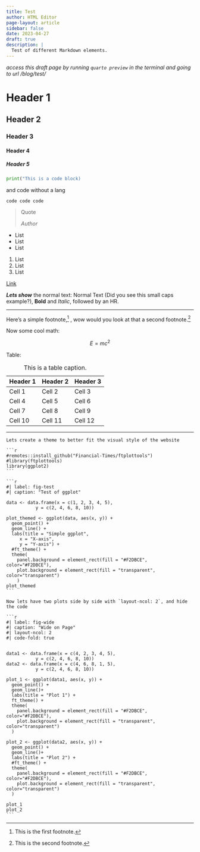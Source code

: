 ```yaml
---
title: Test
author: HTML Editor
page-layout: article
sidebar: false
date: 2023-04-27
draft: true
description: | 
  Test of different Markdown elements.
---
```

*access this draft page by running `quarto preview` in the terminal and going to url /blog/test/*

# Header 1

## Header 2

### Header 3

#### Header 4

##### Header 5

```python
print("This is a code block)
```

and code without a lang

```
code code code
```

> Quote
>
> *Author*

- List
- List
- List

1. List
2. List
3. List

[Link](https://www.google.com)

***Lets show*** the normal text: Normal Text (Did you see this small caps example?), **Bold** and  *Italic*, followed by an HR.

---

Here's a simple footnote,[^1] , wow would you look at that a second footnote.[^2]

[^2]: This is the second footnote.
[^1]: This is the first footnote.

Now some cool math:

$$
E = mc^2
$$

Table:

| Header 1 | Header 2 | Header 3 |
|----------|----------|----------|
| Cell 1   | Cell 2   | Cell 3   |
| Cell 4   | Cell 5   | Cell 6   |
| Cell 7   | Cell 8   | Cell 9   |
| Cell 10  | Cell 11  | Cell 12  |
: This is a table caption.

---

````comment
Lets create a theme to better fit the visual style of the website

```r
#remotes::install_github("Financial-Times/ftplottools")
#library(ftplottools)
library(ggplot2)
```

```r
#| label: fig-test
#| caption: "Test of ggplot"

data <- data.frame(x = c(1, 2, 3, 4, 5),
           y = c(2, 4, 6, 8, 10))

plot_themed <- ggplot(data, aes(x, y)) +
  geom_point() +
  geom_line() +
  labs(title = "Simple ggplot",
     x = "X-axis",
     y = "Y-axis") +
  #ft_theme() +
  theme(
    panel.background = element_rect(fill = "#F2DBCE", color="#F2DBCE"),
    plot.background = element_rect(fill = "transparent", color="transparent")
    ) 
plot_themed
```

Now lets have two plots side by side with `layout-ncol: 2`, and hide the code

```r
#| label: fig-wide
#| caption: "Wide on Page"
#| layout-ncol: 2
#| code-fold: true


data1 <- data.frame(x = c(4, 2, 3, 4, 5),
           y = c(2, 4, 6, 8, 10))
data2 <- data.frame(x = c(4, 6, 8, 1, 5),
           y = c(2, 4, 6, 8, 10))

plot_1 <- ggplot(data1, aes(x, y)) +
  geom_point() +
  geom_line()+
  labs(title = "Plot 1") +
  ft_theme() +
  theme(
    panel.background = element_rect(fill = "#F2DBCE", color="#F2DBCE"),
    plot.background = element_rect(fill = "transparent", color="transparent")
  )

plot_2 <- ggplot(data2, aes(x, y)) +
  geom_point() +
  geom_line()+
  labs(title = "Plot 2") +
  #ft_theme() +
  theme(
    panel.background = element_rect(fill = "#F2DBCE", color="#F2DBCE"),
    plot.background = element_rect(fill = "transparent", color="transparent")
  )

plot_1
plot_2
```

````